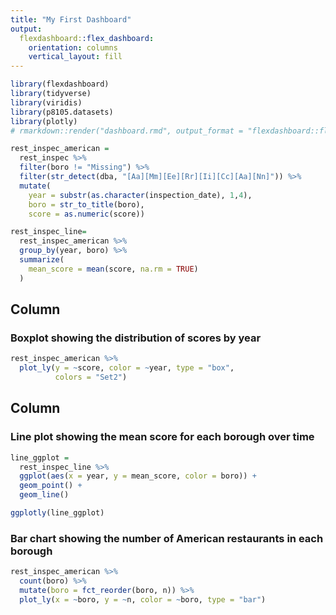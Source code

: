 ```yaml
---
title: "My First Dashboard"
output: 
  flexdashboard::flex_dashboard:
    orientation: columns
    vertical_layout: fill
---
```


```r
library(flexdashboard)
library(tidyverse)
library(viridis)
library(p8105.datasets)
library(plotly)
# rmarkdown::render("dashboard.rmd", output_format = "flexdashboard::flex_dashboard")
```

```r
rest_inspec_american =
  rest_inspec %>%
  filter(boro != "Missing") %>% 
  filter(str_detect(dba, "[Aa][Mm][Ee][Rr][Ii][Cc][Aa][Nn]")) %>%
  mutate(
    year = substr(as.character(inspection_date), 1,4), 
    boro = str_to_title(boro),
    score = as.numeric(score))

rest_inspec_line=
  rest_inspec_american %>% 
  group_by(year, boro) %>%
  summarize(
    mean_score = mean(score, na.rm = TRUE)
  )
```

Column {data-width=650}
-----------------------------------------------------------------------

### Boxplot showing the distribution of scores by year

```r
rest_inspec_american %>% 
  plot_ly(y = ~score, color = ~year, type = "box",
          colors = "Set2")
```

Column {data-width=350}
-----------------------------------------------------------------------

### Line plot showing the mean score for each borough over time

```r
line_ggplot = 
  rest_inspec_line %>%
  ggplot(aes(x = year, y = mean_score, color = boro)) +
  geom_point() + 
  geom_line()

ggplotly(line_ggplot)
```

### Bar chart showing the number of American restaurants in each borough

```r
rest_inspec_american %>% 
  count(boro) %>%
  mutate(boro = fct_reorder(boro, n)) %>% 
  plot_ly(x = ~boro, y = ~n, color = ~boro, type = "bar")
```
